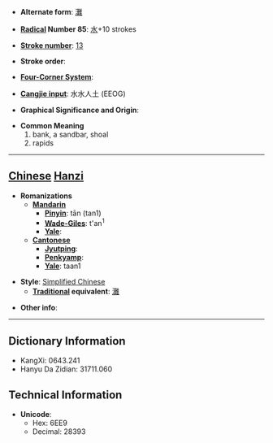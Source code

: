 * '''Alternate form''': [[灘]]

* '''[[Wiktionary:Chinese radical index| Radical]] Number 85''': [[Wiktionary:Chinese radical index 水|水]]+10 strokes

* '''[[Wiktionary:Chinese total strokes index|Stroke number]]''': [[Wiktionary:Chinese total strokes index 13|13]]

* '''Stroke order''': 

* '''[[Wiktionary:Chinese four corner index|Four-Corner System]]''': 

* '''[[Wiktionary:Chinese Cangjie index|Cangjie input]]''': 水水人土 (EEOG)

* '''Graphical Significance and Origin''': 

* '''Common Meaning'''
*#bank, a sandbar, shoal
*# rapids


----

== [[Chinese]] [[Hanzi]] ==

* '''Romanizations'''
** '''[[Mandarin]]'''
*** '''[[Pinyin]]''': tān (tan1)
*** '''[[Wade-Giles]]''': t'an<sup>1</sup>
*** '''[[Yale]]''': 
** '''[[Cantonese]]'''
*** '''[[Jyutping]]''':
*** '''[[Penkyamp]]''': 
*** '''[[Yale]]''': taan1

* '''Style''': [[Simplified Chinese]] 
** '''[[Traditional Chinese|Traditional]] equivalent''': [[灘]]

* '''Other info''': 

----

== Dictionary Information ==

* KangXi: 0643.241
* Hanyu Da Zidian: 31711.060

== Technical Information ==

* '''Unicode''':
** Hex: 6EE9
** Decimal: 28393